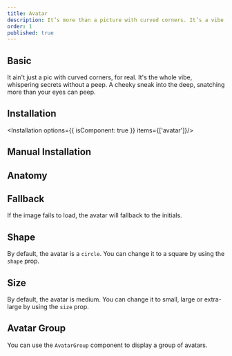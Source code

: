 ```yaml
---
title: Avatar
description: It’s more than a picture with curved corners. It’s a vibe, subtly revealing secrets. A cheeky peek into depth, grabbing more than just your gaze.
order: 1
published: true
---
```


## Basic
It ain't just a pic with curved corners, for real. It's the whole vibe, whispering secrets without a peep. A cheeky sneak into the deep, snatching more than your eyes can peep.
<How toUse="media/avatar/avatar-basic-demo" />

## Installation
<Installation options={{ isComponent: true }} items={['avatar']}/>

## Manual Installation
<SourceCode toShow='avatar'/>

## Anatomy
<Anatomy show='avatar-anatomy'/>

## Fallback
If the image fails to load, the avatar will fallback to the initials.
<How toUse="media/avatar/avatar-initials-demo" />

## Shape
By default, the avatar is a `circle`. You can change it to a square by using the `shape` prop.

<How toUse="media/avatar/avatar-shape-demo" />

## Size
By default, the avatar is medium. You can change it to small, large or extra-large by using the `size` prop.

<How toUse="media/avatar/avatar-size-demo" />

## Avatar Group
You can use the `AvatarGroup` component to display a group of avatars.

<How toUse="media/avatar/avatar-group-demo" />

